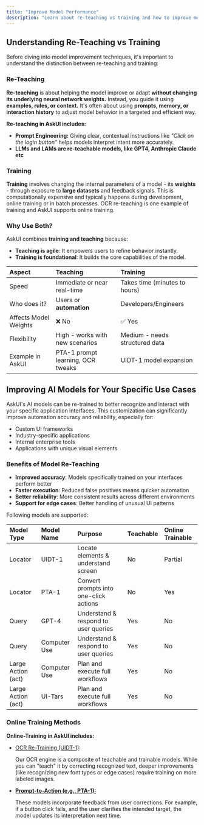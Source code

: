 ```yaml
---
title: "Improve Model Performance"
description: "Learn about re-teaching vs training and how to improve model performance for your specific needs."
---
```


## Understanding Re-Teaching vs Training

Before diving into model improvement techniques, it's important to understand the distinction between re-teaching and training:

### Re-Teaching
**Re-teaching** is about helping the model improve or adapt **without changing its underlying neural network weights.** Instead, you guide it using **examples, rules, or context.** It's often about using **prompts, memory, or interaction history** to adjust model behavior in a targeted and efficient way.

**Re-teaching in AskUI includes:**
- **Prompt Engineering:** Giving clear, contextual instructions like _"Click on the login button"_ helps models interpret intent more accurately.
- **LLMs and LAMs are re-teachable models, like GPT4, Anthropic Claude etc**

### Training
**Training** involves changing the internal parameters of a model - its **weights** - through exposure to **large datasets** and feedback signals. This is computationally expensive and typically happens during development, online training or in batch processes. OCR re-teaching is one example of training and AskUI supports online training.

### Why Use Both?
AskUI combines **training and teaching** because:
- **Teaching is agile**: It empowers users to refine behavior instantly.
- **Training is foundational**: It builds the core capabilities of the model.

| Aspect                | Teaching                          | Training                       |
| :-------------------- | :-------------------------------- | :----------------------------- |
| Speed                 | Immediate or near real-time       | Takes time (minutes to hours)  |
| Who does it?          | Users or **automation**           | Developers/Engineers           |
| Affects Model Weights | ❌ No                              | ✅ Yes                          |
| Flexibility           | High - works with new scenarios   | Medium - needs structured data |
| Example in AskUI      | PTA-1 prompt learning, OCR tweaks | UIDT-1 model expansion         |

## Improving AI Models for Your Specific Use Cases

AskUI's AI models can be re-trained to better recognize and interact with your specific application interfaces. This customization can significantly improve automation accuracy and reliability, especially for:

- Custom UI frameworks
- Industry-specific applications
- Internal enterprise tools
- Applications with unique visual elements

### Benefits of Model Re-Teaching

- **Improved accuracy**: Models specifically trained on your interfaces perform better
- **Faster execution**: Reduced false positives means quicker automation
- **Better reliability**: More consistent results across different environments
- **Support for edge cases**: Better handling of unusual UI patterns

Following models are supported:

| **Model Type**     | **Model Name** | **Purpose**                            | **Teachable** | **Online Trainable** |
| :----------------- | :------------- | :------------------------------------- | :------------ | :--------------- |
| Locator          | UIDT-1         | Locate elements & understand screen    | No            | Partial          |
| Locator          | PTA-1          | Convert prompts into one-click actions | No            | Yes              |
| Query              | GPT-4          | Understand & respond to user queries   | Yes           | No               |
| Query              | Computer Use   | Understand & respond to user queries   | Yes           | No               |
| Large Action (act) | Computer Use   | Plan and execute full workflows        | Yes           | No               |
| Large Action (act) | UI-Tars        | Plan and execute full workflows        | Yes           | No               |

### Online Training Methods

**Online-Training in AskUI includes:**

- [OCR Re-Training (UIDT-1)](https://www.askui.com/blog-posts/how-to-retrain-your-text-elements-with-askui-ocr-teaching-app):

  Our OCR engine is a composite of teachable and trainable models. While you can "teach" it by correcting recognized text, deeper improvements (like recognizing new font types or edge cases) require training on more labeled images.
- [**Prompt-to-Action (e.g., PTA-1):**](https://docs.askui.com/02-api-reference/02-askui-suite/02-askui-suite/AskUIRemoteDeviceSnippingTool/Experimental/AskUI-NewAnnotationsForTraining)

  These models incorporate feedback from user corrections. For example, if a button click fails, and the user clarifies the intended target, the model updates its interpretation next time.